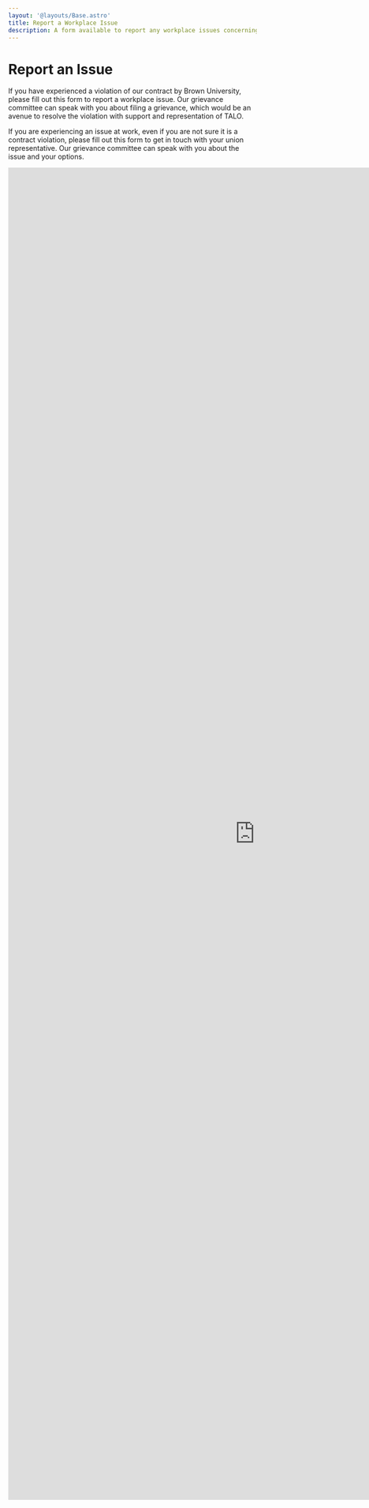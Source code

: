 ```yaml
---
layout: '@layouts/Base.astro'
title: Report a Workplace Issue
description: A form available to report any workplace issues concerning the TA program. 
---
```


# Report an Issue

If you have experienced a violation of our contract by Brown University, please fill out this form to report a workplace issue. Our grievance committee can speak with you about filing a grievance, which would be an avenue to resolve the violation with support and representation of TALO.

If you are experiencing an issue at work, even if you are not sure it is a contract violation, please fill out this form to get in touch with your union representative. Our grievance committee can speak with you about the issue and your options. 

<iframe src="https://docs.google.com/forms/d/e/1FAIpQLSewTjt467csvijTcxJcQwRi8rGydAuZFGpJwp1GjoYOAB_3vQ/viewform?embedded=true" width="1000" height="2700" frameborder="0" marginheight="0" marginwidth="0">Loading…</iframe>